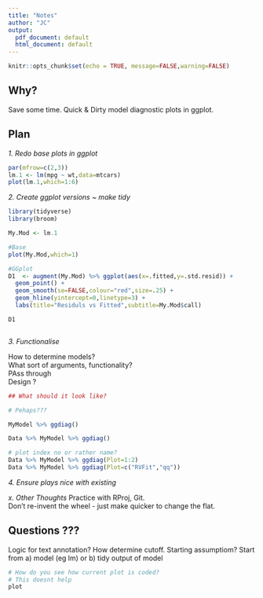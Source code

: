 ```yaml
---
title: "Notes"
author: "JC"
output:
  pdf_document: default
  html_document: default
---
```


```r
knitr::opts_chunk$set(echo = TRUE, message=FALSE,warning=FALSE)
```



## Why?
Save some time.
Quick & Dirty model diagnostic plots in ggplot.


## Plan

*1. Redo base plots in ggplot*

```r
par(mfrow=c(2,3))
lm.1 <- lm(mpg ~ wt,data=mtcars)
plot(lm.1,which=1:6)

```

*2. Create ggplot versions ~ make tidy*

```r
library(tidyverse)
library(broom)

My.Mod <- lm.1

#Base
plot(My.Mod,which=1)

#GGplot
D1  <- augment(My.Mod) %>% ggplot(aes(x=.fitted,y=.std.resid)) +
  geom_point() + 
  geom_smooth(se=FALSE,colour="red",size=.25) +
  geom_hline(yintercept=0,linetype=3) +
  labs(title="Residuls vs Fitted",subtitle=My.Mod$call)

D1
```

```r

```


*3. Functionalise*

How to determine models?  
What sort of arguments, functionality?  
PAss through   
Design ?    
```r
## What should it look like?

# Pehaps???

MyModel %>% ggdiag()

Data %>% MyModel %>% ggdiag()

# plot index no or rather name?
Data %>% MyModel %>% ggdiag(Plot=1:2)
Data %>% MyModel %>% ggdiag(Plot=c("RVFit","qq"))


```


*4. Ensure plays nice with existing*


*x. Other Thoughts  *
Practice with RProj, Git.  
Don't re-invent the wheel - just make quicker to change the flat.


## Questions ???  
Logic for text annotation? How determine cutoff.
Starting assumptiom? Start from a) model (eg lm) or b) tidy output of model

  
```r
# How do you see how current plot is coded?
# This doesnt help
plot
```



